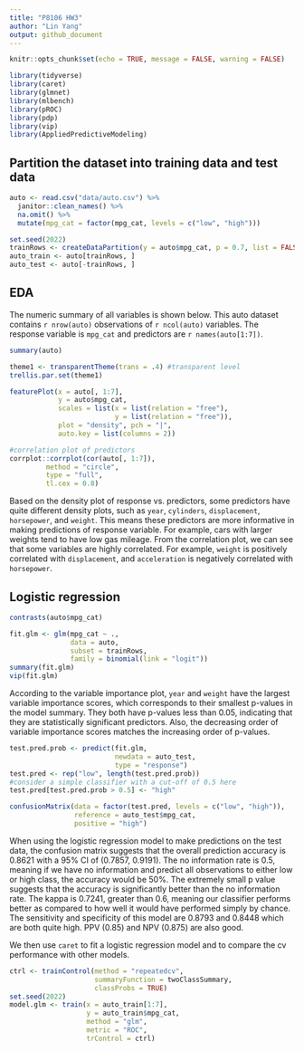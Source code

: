 ```yaml
---
title: "P8106 HW3"
author: "Lin Yang"
output: github_document
--- 
```


  
```r
knitr::opts_chunk$set(echo = TRUE, message = FALSE, warning = FALSE)
```

```r
library(tidyverse)
library(caret)
library(glmnet)
library(mlbench)
library(pROC)
library(pdp)
library(vip)
library(AppliedPredictiveModeling)
```

## Partition the dataset into training data and test data
```r
auto <- read.csv("data/auto.csv") %>% 
  janitor::clean_names() %>% 
  na.omit() %>% 
  mutate(mpg_cat = factor(mpg_cat, levels = c("low", "high")))

set.seed(2022)
trainRows <- createDataPartition(y = auto$mpg_cat, p = 0.7, list = FALSE)
auto_train <- auto[trainRows, ]
auto_test <- auto[-trainRows, ]
```

## EDA
The numeric summary of all variables is shown below. This auto dataset contains `r nrow(auto)` observations of `r ncol(auto)` variables. The response variable is `mpg_cat` and predictors are `r names(auto[1:7])`.
```r
summary(auto)
```

```r
theme1 <- transparentTheme(trans = .4) #transparent level
trellis.par.set(theme1)

featurePlot(x = auto[, 1:7], 
            y = auto$mpg_cat,
            scales = list(x = list(relation = "free"), 
                          y = list(relation = "free")),
            plot = "density", pch = "|", 
            auto.key = list(columns = 2))

#correlation plot of predictors
corrplot::corrplot(cor(auto[, 1:7]), 
         method = "circle", 
         type = "full",
         tl.cex = 0.8)
```

Based on the density plot of response vs. predictors, some predictors have quite different density plots, such as `year`, `cylinders`, `displacement`, `horsepower`, and `weight`. This means these predictors are more informative in making predictions of response variable. For example, cars with larger weights tend to have low gas mileage. From the correlation plot, we can see that some variables are highly correlated. For example, `weight` is positively correlated with `displacement`, and `acceleration` is negatively correlated with `horsepower`. 

## Logistic regression
```r
contrasts(auto$mpg_cat)

fit.glm <- glm(mpg_cat ~ ., 
               data = auto, 
               subset = trainRows, 
               family = binomial(link = "logit"))
summary(fit.glm)
vip(fit.glm)
```

According to the variable importance plot, `year` and `weight` have the largest variable importance scores, which corresponds to their smallest p-values in the model summary. They both have p-values less than 0.05, indicating that they are statistically significant predictors. Also, the decreasing order of variable importance scores matches the increasing order of p-values. 


```r
test.pred.prob <- predict(fit.glm, 
                          newdata = auto_test,
                          type = "response")
test.pred <- rep("low", length(test.pred.prob))
#consider a simple classifier with a cut-off of 0.5 here
test.pred[test.pred.prob > 0.5] <- "high"

confusionMatrix(data = factor(test.pred, levels = c("low", "high")),
                reference = auto_test$mpg_cat,
                positive = "high")
```

When using the logistic regression model to make predictions on the test data, the confusion matrix suggests that the overall prediction accuracy is 0.8621 with a 95% CI of (0.7857, 0.9191). The no information rate is 0.5, meaning if we have no information and predict all observations to either low or high class, the accuracy would be 50%. The extremely small p value suggests that the accuracy is significantly better than the no information rate. The kappa is 0.7241, greater than 0.6, meaning our classifier performs better as compared to how well it would have performed simply by chance. The sensitivity and specificity of this model are 0.8793 and 0.8448 which are both quite high. PPV (0.85) and NPV (0.875) are also good.  

We then use `caret` to fit a logistic regression model and to compare the cv performance with other models.
```r
ctrl <- trainControl(method = "repeatedcv",
                     summaryFunction = twoClassSummary,
                     classProbs = TRUE)
set.seed(2022)
model.glm <- train(x = auto_train[1:7],
                   y = auto_train$mpg_cat,
                   method = "glm",
                   metric = "ROC",
                   trControl = ctrl)
```


